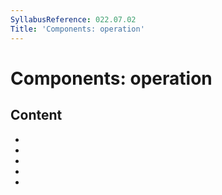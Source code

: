 ```yaml
---
SyllabusReference: 022.07.02
Title: 'Components: operation'
---
```


# Components: operation

## Content

- <Link href="022.07.02.01" />
- <Link href="022.07.02.02" />
- <Link href="022.07.02.03" />
- <Link href="022.07.02.04" />
- <Link href="022.07.02.05" />
